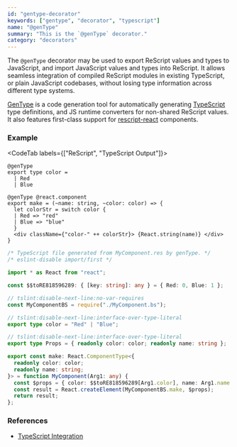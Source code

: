 ```yaml
---
id: "gentype-decorator"
keywords: ["gentype", "decorator", "typescript"]
name: "@genType"
summary: "This is the `@genType` decorator."
category: "decorators"
---
```


The `@genType` decorator may be used to export ReScript values and types to JavaScript, and import JavaScript values and types into ReScript. It allows seamless integration of compiled ReScript modules in existing TypeScript, or plain JavaScript codebases, without losing type information across different type systems.

[GenType](/docs/manual/latest/typescript-integration) is a code generation tool for automatically generating [TypeScript](https://www.typescriptlang.org/) type definitions, and JS runtime converters for non-shared ReScript values. It also features first-class support for [rescript-react](/docs/react/latest/introduction) components.

### Example

<CodeTab labels={["ReScript", "TypeScript Output"]}>

```res
@genType
export type color =
  | Red
  | Blue

@genType @react.component
export make = (~name: string, ~color: color) => {
  let colorStr = switch color {
  | Red => "red"
  | Blue => "blue"
  }
  <div className={"color-" ++ colorStr}> {React.string(name)} </div>
}
```

```ts
/* TypeScript file generated from MyComponent.res by genType. */
/* eslint-disable import/first */

import * as React from "react";

const $$toRE818596289: { [key: string]: any } = { Red: 0, Blue: 1 };

// tslint:disable-next-line:no-var-requires
const MyComponentBS = require("./MyComponent.bs");

// tslint:disable-next-line:interface-over-type-literal
export type color = "Red" | "Blue";

// tslint:disable-next-line:interface-over-type-literal
export type Props = { readonly color: color; readonly name: string };

export const make: React.ComponentType<{
  readonly color: color;
  readonly name: string;
}> = function MyComponent(Arg1: any) {
  const $props = { color: $$toRE818596289[Arg1.color], name: Arg1.name };
  const result = React.createElement(MyComponentBS.make, $props);
  return result;
};
```

</CodeTab>

### References

- [TypeScript Integration](/docs/manual/latest/typescript-integration)
